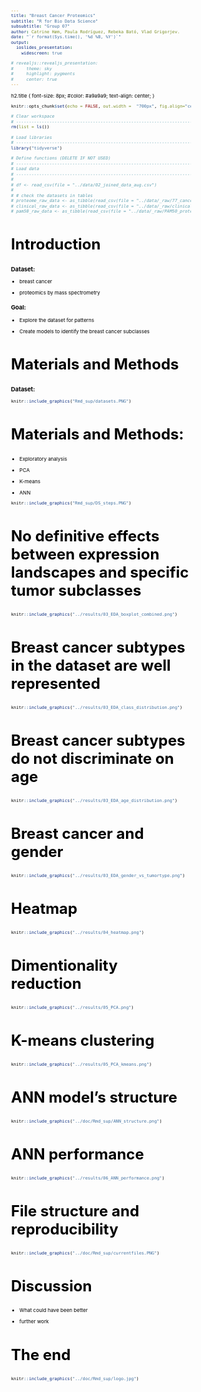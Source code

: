 ```yaml
---
title: "Breast Cancer Proteomics"
subtitle: "R for Bio Data Science"
subsubtitle: "Group 07"
author: Catrine Høm, Paula Rodríguez, Rebeka Bató, Vlad Grigorjev.
date: "`r format(Sys.time(), '%d %B, %Y')`"
output:
  ioslides_presentation:
    widescreen: true

# revealjs::revealjs_presentation:
#     theme: sky
#     highlight: pygments
#     center: true
---
```

<style>
/* Fonts and Spacing */
article p, article li, article li.build, section p, section li{
  font-family: 'Open Sans','Helvetica', 'Crimson Text', 'Garamond',  'Palatino', sans-serif;
  text-align: justify;
  font-size:20px;
  line-height: 1.5em;
  color: Black;
}
h2 { /* Header 2 */
font-size: 24px;
#color: Black;
}
  
body{ /* Normal */
font-size: 8px;
color: Black;
}
</style>

h2.title {
font-size: 8px;
#color: #a9a9a9;
text-align: center;
}
```r
knitr::opts_chunk$set(echo = FALSE, out.width =  "700px", fig.align="center")
```


```r
# Clear workspace
# ------------------------------------------------------------------------------
rm(list = ls())

# Load libraries
# ------------------------------------------------------------------------------
library("tidyverse")

# Define functions (DELETE IF NOT USED)
# ------------------------------------------------------------------------------
# Load data
# ------------------------------------------------------------------------------
# 
# df <- read_csv(file = "../data/02_joined_data_aug.csv")
# 
# # check the datasets in tables
# proteome_raw_data <- as_tibble(read_csv(file = "../data/_raw/77_cancer_proteomes_CPTAC_itraq.csv")) # -> rows x cols - 12,553 x 86
# clinical_raw_data <- as_tibble(read_csv(file = "../data/_raw/clinical_data_breast_cancer.csv"))  # -> rows x cols - 105 x 30
# pam50_raw_data <- as_tibble(read_csv(file = "../data/_raw/PAM50_proteins.csv"))
```



## Introduction {data-background="Rmd_sup/breast.jpg" data-background-size=cover}
### Dataset:
* breast cancer

* proteomics by mass spectrometry

### Goal:
* Explore the dataset for patterns

* Create models to identify the breast cancer subclasses


## Materials and Methods
### Dataset:
```r
knitr::include_graphics("Rmd_sup/datasets.PNG")
```

## Materials and Methods:

* Exploratory analysis

* PCA

* K-means

* ANN

```r
knitr::include_graphics("Rmd_sup/DS_steps.PNG")
```

## No definitive effects between expression landscapes and specific tumor subclasses

```r
knitr::include_graphics("../results/03_EDA_boxplot_combined.png")
```


## Breast cancer subtypes in the dataset are well represented

```r
knitr::include_graphics("../results/03_EDA_class_distribution.png")
```

## Breast cancer subtypes do not discriminate on age

```r
knitr::include_graphics("../results/03_EDA_age_distribution.png")
```

## Breast cancer and gender

```r
knitr::include_graphics("../results/03_EDA_gender_vs_tumortype.png")
```

## Heatmap

```r
knitr::include_graphics("../results/04_heatmap.png")
```

## Dimentionality reduction 

```r
knitr::include_graphics("../results/05_PCA.png")
```


## K-means clustering 

```r
knitr::include_graphics("../results/05_PCA_kmeans.png")
```

## ANN model's structure 

```r
knitr::include_graphics("../doc/Rmd_sup/ANN_structure.png")
```

## ANN performance

```r
knitr::include_graphics("../results/06_ANN_performance.png")
```


## File structure and reproducibility


```r
knitr::include_graphics("../doc/Rmd_sup/currentfiles.PNG")
```

## Discussion


* What could have been better

* further work

## The end {data-background="Rmd_sup/final2.jpg" data-background-size=cover}

```r
knitr::include_graphics("../doc/Rmd_sup/logo.jpg")
```






